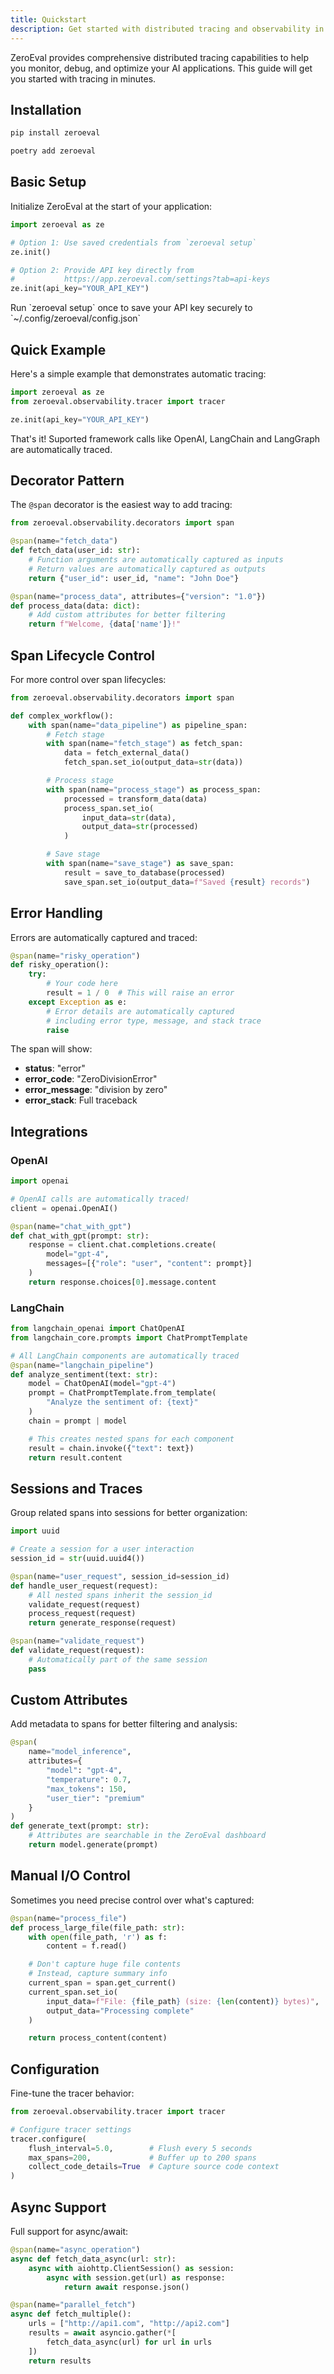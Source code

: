 ```yaml
---
title: Quickstart
description: Get started with distributed tracing and observability in ZeroEval
---
```


ZeroEval provides comprehensive distributed tracing capabilities to help you monitor, debug, and optimize your AI applications. This guide will get you started with tracing in minutes.


## Installation

<CodeGroup>

```bash pip
pip install zeroeval
```

```bash poetry
poetry add zeroeval
```

</CodeGroup>

## Basic Setup

Initialize ZeroEval at the start of your application:

```python
import zeroeval as ze

# Option 1: Use saved credentials from `zeroeval setup`
ze.init()

# Option 2: Provide API key directly from
#           https://app.zeroeval.com/settings?tab=api-keys
ze.init(api_key="YOUR_API_KEY")
```

<Note>
  Run `zeroeval setup` once to save your API key securely to
  `~/.config/zeroeval/config.json`
</Note>

## Quick Example

Here's a simple example that demonstrates automatic tracing:

```python
import zeroeval as ze
from zeroeval.observability.tracer import tracer

ze.init(api_key="YOUR_API_KEY")
```

That's it! Suported framework calls like OpenAI, LangChain and LangGraph are automatically traced.

## Decorator Pattern

The `@span` decorator is the easiest way to add tracing:

```python
from zeroeval.observability.decorators import span

@span(name="fetch_data")
def fetch_data(user_id: str):
    # Function arguments are automatically captured as inputs
    # Return values are automatically captured as outputs
    return {"user_id": user_id, "name": "John Doe"}

@span(name="process_data", attributes={"version": "1.0"})
def process_data(data: dict):
    # Add custom attributes for better filtering
    return f"Welcome, {data['name']}!"
```

## Span Lifecycle Control

For more control over span lifecycles:

```python
from zeroeval.observability.decorators import span

def complex_workflow():
    with span(name="data_pipeline") as pipeline_span:
        # Fetch stage
        with span(name="fetch_stage") as fetch_span:
            data = fetch_external_data()
            fetch_span.set_io(output_data=str(data))

        # Process stage
        with span(name="process_stage") as process_span:
            processed = transform_data(data)
            process_span.set_io(
                input_data=str(data),
                output_data=str(processed)
            )

        # Save stage
        with span(name="save_stage") as save_span:
            result = save_to_database(processed)
            save_span.set_io(output_data=f"Saved {result} records")
```

## Error Handling

Errors are automatically captured and traced:

```python
@span(name="risky_operation")
def risky_operation():
    try:
        # Your code here
        result = 1 / 0  # This will raise an error
    except Exception as e:
        # Error details are automatically captured
        # including error type, message, and stack trace
        raise
```

The span will show:
- **status**: "error"
- **error_code**: "ZeroDivisionError"
- **error_message**: "division by zero"
- **error_stack**: Full traceback

## Integrations

### OpenAI

```python
import openai

# OpenAI calls are automatically traced!
client = openai.OpenAI()

@span(name="chat_with_gpt")
def chat_with_gpt(prompt: str):
    response = client.chat.completions.create(
        model="gpt-4",
        messages=[{"role": "user", "content": prompt}]
    )
    return response.choices[0].message.content
```

### LangChain

```python
from langchain_openai import ChatOpenAI
from langchain_core.prompts import ChatPromptTemplate

# All LangChain components are automatically traced
@span(name="langchain_pipeline")
def analyze_sentiment(text: str):
    model = ChatOpenAI(model="gpt-4")
    prompt = ChatPromptTemplate.from_template(
        "Analyze the sentiment of: {text}"
    )
    chain = prompt | model

    # This creates nested spans for each component
    result = chain.invoke({"text": text})
    return result.content
```

## Sessions and Traces

Group related spans into sessions for better organization:

```python
import uuid

# Create a session for a user interaction
session_id = str(uuid.uuid4())

@span(name="user_request", session_id=session_id)
def handle_user_request(request):
    # All nested spans inherit the session_id
    validate_request(request)
    process_request(request)
    return generate_response(request)

@span(name="validate_request")
def validate_request(request):
    # Automatically part of the same session
    pass
```

## Custom Attributes

Add metadata to spans for better filtering and analysis:

```python
@span(
    name="model_inference",
    attributes={
        "model": "gpt-4",
        "temperature": 0.7,
        "max_tokens": 150,
        "user_tier": "premium"
    }
)
def generate_text(prompt: str):
    # Attributes are searchable in the ZeroEval dashboard
    return model.generate(prompt)
```

## Manual I/O Control

Sometimes you need precise control over what's captured:

```python
@span(name="process_file")
def process_large_file(file_path: str):
    with open(file_path, 'r') as f:
        content = f.read()

    # Don't capture huge file contents
    # Instead, capture summary info
    current_span = span.get_current()
    current_span.set_io(
        input_data=f"File: {file_path} (size: {len(content)} bytes)",
        output_data="Processing complete"
    )

    return process_content(content)
```

## Configuration

Fine-tune the tracer behavior:

```python
from zeroeval.observability.tracer import tracer

# Configure tracer settings
tracer.configure(
    flush_interval=5.0,        # Flush every 5 seconds
    max_spans=200,             # Buffer up to 200 spans
    collect_code_details=True  # Capture source code context
)
```

## Async Support

Full support for async/await:

```python
@span(name="async_operation")
async def fetch_data_async(url: str):
    async with aiohttp.ClientSession() as session:
        async with session.get(url) as response:
            return await response.json()

@span(name="parallel_fetch")
async def fetch_multiple():
    urls = ["http://api1.com", "http://api2.com"]
    results = await asyncio.gather(*[
        fetch_data_async(url) for url in urls
    ])
    return results
```
